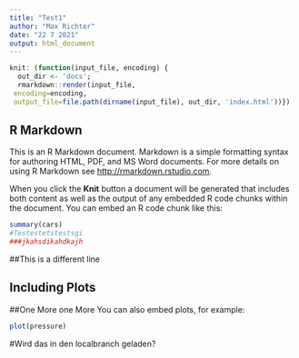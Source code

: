 ```yaml
---
title: "Test1"
author: "Max Richter"
date: "22 7 2021"
output: html_document
---
```


```r
knit: (function(input_file, encoding) {
  out_dir <- 'docs';
  rmarkdown::render(input_file,
 encoding=encoding,
 output_file=file.path(dirname(input_file), out_dir, 'index.html'))})
```

## R Markdown

This is an R Markdown document. Markdown is a simple formatting syntax for authoring HTML, PDF, and MS Word documents. For more details on using R Markdown see <http://rmarkdown.rstudio.com>.

When you click the **Knit** button a document will be generated that includes both content as well as the output of any embedded R code chunks within the document. You can embed an R code chunk like this:

```r
summary(cars)
#Testestetstestsgi
###jkahsdikahdkajh
```

##This is a different line



## Including Plots
##One More one More
You can also embed plots, for example:

```r
plot(pressure)
```

#Wird das in den localbranch geladen?
